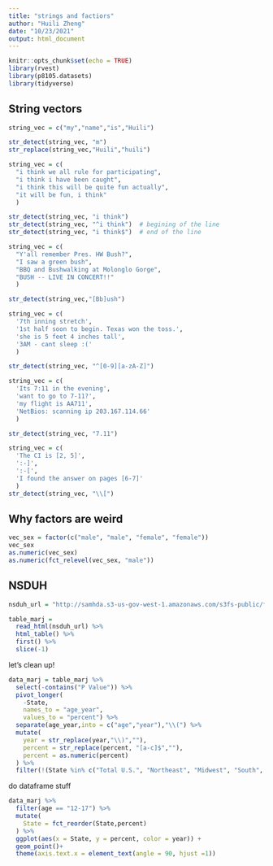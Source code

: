 ```yaml
---
title: "strings and factiors"
author: "Huili Zheng"
date: "10/23/2021"
output: html_document
---
```


```r
knitr::opts_chunk$set(echo = TRUE)
library(rvest)
library(p8105.datasets)
library(tidyverse)

```

## String vectors

```r
string_vec = c("my","name","is","Huili")

str_detect(string_vec, "m")
str_replace(string_vec,"Huili","huili")
```

```r
string_vec = c(
  "i think we all rule for participating",
  "i think i have been caught",
  "i think this will be quite fun actually",
  "it will be fun, i think"
  )

str_detect(string_vec, "i think")
str_detect(string_vec, "^i think")  # begining of the line 
str_detect(string_vec, "i think$")  # end of the line 
```

```r
string_vec = c(
  "Y'all remember Pres. HW Bush?",
  "I saw a green bush",
  "BBQ and Bushwalking at Molonglo Gorge",
  "BUSH -- LIVE IN CONCERT!!"
  )

str_detect(string_vec,"[Bb]ush")
```

```r
string_vec = c(
  '7th inning stretch',
  '1st half soon to begin. Texas won the toss.',
  'she is 5 feet 4 inches tall',
  '3AM - cant sleep :('
  )

str_detect(string_vec, "^[0-9][a-zA-Z]")
```

```r
string_vec = c(
  'Its 7:11 in the evening',
  'want to go to 7-11?',
  'my flight is AA711',
  'NetBios: scanning ip 203.167.114.66'
  )

str_detect(string_vec, "7.11")
```

```r
string_vec = c(
  'The CI is [2, 5]',
  ':-]',
  ':-[',
  'I found the answer on pages [6-7]'
  )
str_detect(string_vec, "\\[")
```


## Why factors are weird

```r
vec_sex = factor(c("male", "male", "female", "female"))
vec_sex
as.numeric(vec_sex)
as.numeric(fct_relevel(vec_sex, "male"))
```

## NSDUH

```r
nsduh_url = "http://samhda.s3-us-gov-west-1.amazonaws.com/s3fs-public/field-uploads/2k15StateFiles/NSDUHsaeShortTermCHG2015.htm"

table_marj = 
  read_html(nsduh_url) %>% 
  html_table() %>%
  first() %>%
  slice(-1)
```

let's clean up!

```r
data_marj = table_marj %>%
  select(-contains("P Value")) %>%
  pivot_longer(
    -State,
    names_to = "age_year",
    values_to = "percent") %>%
  separate(age_year,into = c("age","year"),"\\(") %>%
  mutate(
    year = str_replace(year,"\\)",""),
    percent = str_replace(percent, "[a-c]$",""),
    percent = as.numeric(percent)
  ) %>%
  filter(!(State %in% c("Total U.S.", "Northeast", "Midwest", "South", "West")))
```

do dataframe stuff

```r
data_marj %>%
  filter(age == "12-17") %>%
  mutate(
    State = fct_reorder(State,percent)
  ) %>%
  ggplot(aes(x = State, y = percent, color = year)) +
  geom_point()+
  theme(axis.text.x = element_text(angle = 90, hjust =1)) 
```

